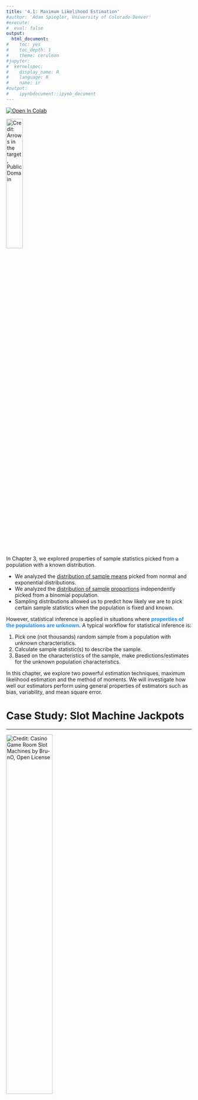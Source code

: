 ```yaml
---
title: '4.1: Maximum Likelihood Estimation'
#author: 'Adam Spiegler, University of Colorado Denver'
#execute:
#  eval: false
output:
  html_document:
#    toc: yes
#    toc_depth: 1
#    theme: cerulean
#jupyter:
#  kernelspec:
#    display_name: R
#    language: R
#    name: ir
#output:
#    ipynbdocument::ipynb_document
---
```



[![Open In Colab](https://colab.research.google.com/assets/colab-badge.svg)](https://githubtocolab.com/CU-Denver-MathStats-OER/Statistical-Theory/blob/main/Chap4/13-Estimation-MLE.ipynb){target="_blank"} <nbsp>

![Credit: [Arrows in the target](https://creazilla.com/nodes/60165-arrows-in-the-target-clipart), Public Domain](https://creazilla-store.fra1.digitaloceanspaces.com/cliparts/60165/arrows-in-the-target-clipart-md.png){fig-align="left" width=30% fig-alt="Arrows Hitting a Target"} <nbsp>

In Chapter 3, we explored properties of sample statistics picked from a population with a known distribution.

  - We analyzed the [distribution of sample means](10-Sampling-Dist-Mean.qmd){target="_blank"} picked from normal and exponential distributions.
  - We analyzed the [distribution of sample proportions](11-Sampling-Dist-Prop.qmd){target="_blank"} independently picked from a binomial population.
  - Sampling distributions allowed us to predict how likely we are to pick certain sample statistics when the population is fixed and known.

However, statistical inference is applied in situations where <span style="color:dodgerblue">**properties of the populations are unknown**</span>. A typical workflow for statistical inference is:

1. Pick one (not thousands) random sample from a population with unknown characteristics.
2. Calculate sample statistic(s) to describe the sample.
3. Based on the characteristics of the sample, make predictions/estimates for the unknown population characteristics.

In this chapter, we explore two powerful estimation techniques, maximum likelihood estimation and the method of moments. We will investigate how well our estimators perform using general properties of estimators such as bias, variability, and mean square error.

# Case Study: Slot Machine Jackpots

---

![Credit: [Casino Game Room Slot Machines](https://pixabay.com/photos/casino-game-room-slot-machines-3491252/) by [Bru-nO](https://pixabay.com/users/bru-no-1161770/), Open License](https://cdn.pixabay.com/photo/2018/06/22/17/54/casino-3491252_1280.jpg){fig-align="left" width=50% fig-alt="Slot Machines"} <nbsp>


A strategic gambler believes they have identified a faulty slot machine which pays out significantly more money than the other slot machines. She and her friends watched the machine 24 hours a day for 7 days and observed the slot machine paid out the \$$1,\!000,\!000$ jackpot prize 10 times during the week. How can she figure out whether the machine is faulty or whether the number of jackpot prizes are within reason?


## Question 1

----

They decide to compare the performance of the suspect slot machine to other slot machines. They pick a random sample of $n=4$ other slot machines and record how many jackpot prizes each machine pays over a one week time frame. Let random variable $X$ denote the number of jackpots a randomly selected slot machine pays out in week. What distribution do you think best models $X$? Give a corresponding formula for the probability mass function of $X$.

- *Hint: Should we use a discrete or continuous random variable?*
- *Hint: See either [appendix of common discrete random variables](07-Common-Discrete-RandVar.qmd#sec-append){target="_blank"} or [appendix of common continuous random variables](08-Common-Continuous-Distributions.qmd#sec-append){target="_blank"} for additional help.*


### Solution to Question 1

---


<br>  
<br>  
<br>  

## Collecting Data

---

We will simulate collecting a data sample.

- Run the code cell below to "secretly" generate a population mean that we store in `true.mean`. 
- The command `set.seed(827)` will seed the randomization so we all have the same population mean.
- Do not print the output to screen. Keep `true.mean` secret for now!

```r
#| eval: true
# set randomization for seeding population mean
set.seed(827)  

# pick a population mean that will be fixed but unknown to us
true.mean <- sample(3:8, size=1)
```


Next, we generate a sample of size $n=4$.

- Run the code cell below to generate your random sample.
- Each observation $x_i$ in the vector `x` corresponds to the number of jackpots a randomly selected slot machine paid out in one week.
- The command `set.seed(612)` will seed the randomization so my sample `x` remains fixed.
  - You can delete the command `set.seed(612)` to generate a different random sample picked from the same population.
  - Then you can compare the estimate obtained from your sample with the estimate based on the sample generated below.
- Inspect the values in your sample after running.

```r
#| eval: true
set.seed(612)

x <- rpois(4, true.mean)
x
```


- The sample generated by `set.seed(612)` is

$$x_1=9 \ ,\  x_2=8\ ,\  x_3=6 \ , \ x_4=5.$$

## Question 2

---

Using the probability mass function from [Question 1] and your sample generated by the code cell above stored in `x`, what is the probability of picking the random sample $x_1$, $x_2$, $x_3$, $x_4$ stored in `x`? Your answer will be a formula that depends on the parameter $\lambda$.

### Solution to Question 2

----

<br>
<br>
<br>



# What Is the Probability of Picking Our Random Sample?

---

We motivate maximum likelihood estimation with the following question:

> <span style="color:dodgerblue">What is the most likely value for the unknown parameter $\theta$ given we know a random sample of values $x_1, x_2, \ldots x_n$?</span>

The <span style="color:dodgerblue">**likelihood function**</span> 
$$\color{dodgerblue}{L(\theta)= L( \theta \mid x_1, x_2, \ldots x_n)}$$ 
gives the likelihood of the parameter $\theta$ given the observed sample data.  A <span style="color:dodgerblue">**maximum likelihood estimate (MLE)**</span>, denoted $\color{dodgerblue}{\mathbf{\hat{\theta}_{\rm MLE}}}$, is the value of $\theta$ that gives the maximum value of the likelihood function $L(\theta)$.


:::{.callout-note}
In statistics, we typically <span style="color:dodgerblue">**use Greek letters to denote population parameters**</span>, and <span style="color:dodgerblue">**we use "hat" notation to indicate an estimator**</span> for the value of a population parameter.

- The notation $\theta$ is the generic notation typically used to represent a parameter.
- The notation $\hat{\theta}$ denotes an estimator for  $\theta$.

:::



## Question 3

--- 

Find the value of $\lambda$ that maximizes the likelihood function from [Question 2].

:::{.callout-tip}
Recall from calculus that global maxima occur at end points or critical points where $\frac{d L}{d \lambda} = 0$ or is undefined.
:::

### Solution to Question 3

---


<br>
<br>
<br>


### Plotting the Likelihood Function for Question 3

---

Given the random sample $x_1=9,  x_2=8, x_3=6, x_4=5$, the resulting likelihood derived in [Question 2] is

$$L({\color{tomato}\lambda}) = \frac{{\color{tomato}\lambda}^{28} e^{-4{\color{tomato}\lambda}}}{(9!)(8!)(6!)(5!)}.$$

In [Question 3], we find the value of $\lambda$ that maximizes the likelihood function $L(\lambda)$ using optimization methods from calculus. It is always a good idea to check our work. If we have access to technology, we can plot the likelihood function and identify the approximate value of $\lambda$ that gives the maximum value of $L(\lambda)$.

```r
#| eval: true
lam <- seq(3, 11, 0.1)  # values of lambda on x-axis
like.est <- lam^(sum(x)) * exp(-4*lam)/prod(factorial(x))  # values of L(lambda)

plot(lam, like.est,  # plot lam and likelihood on x and y axes
     type = "l",  # connect plotted points with a curve
     ylab = "L(lambda)",  # y-axis label
     xlab = "lambda",  # x-axis label
     main = "Plot of Likelihood Function")  # main label

points(x = 7, y = 0.0002515952, cex = 2, pch = 20, col = "tomato")  # point at max

axis(1, at=c(7), col.axis = "tomato")  # marking MLE estimate
abline(v = 7, col = "tomato", lwd = 2, lty = 2)  # marking MLE estimate
```

## Revealing the Actual Value of $\lambda$

---

We picked a value for $\lambda$ and stored it in `true.mean`. We have not revealed what the actual value of $\lambda$ is. Run the code cell below to see that actual value of $\lambda$, and compare your answer for $\hat{\lambda}_{\rm{MLE}}$ in [Question 3] with the actual value of $\lambda$.


```r
#| eval: true
true.mean
```


# A Formula for the Likelihood Function

---

Let $f(x; \theta)$ denote the pdf of a random variable $X$ with associated parameter $\theta$. Suppose
$X_1, X_2, \ldots , X_n$ are random samples from this distribution, and $x_1, x_2, \ldots , x_n$ are the
corresponding observed values.

$$\color{dodgerblue}{\boxed{L(\theta \mid x_1, x_2, \ldots , x_n) = f(x_1; \theta) f(x_2; \theta) \ldots f(x_n; \theta) = \prod_{i=1}^n f(x_i; \theta).}}$$

:::{.callout-important}
In the formula for the likelihood function, the values $x_1, x_2, \ldots x_n$ are fixed values, and the parameter $\theta$ is the variable in the likelihood function. We consider what happens to the value of the $L(\theta)$ when we vary the value of $\theta$. The MLE $\hat{\theta}_{\rm{MLE}}$ is the value of $\theta$ that gives the maximum value of $L(\theta)$.
:::


# Defining the Likelihood Function in R

---


In [Question 2] we derived an expression for the likelihood function $L(\lambda)$ given the random sample of $n=4$ values we picked from $X \sim \mbox{Pois}( \lambda)$ and stored in the vector `x`. Recall Poisson distributions have pmf

$$f(x; \lambda) = \frac{\lambda^x e^{-\lambda}}{x!} \qquad \mbox{for } x = 0, 1, 2, \ldots .$$ 

If we pick a sample of $n=4$ values we denote $X_1 = x_1$, $X_2 = x_2$, $X_3 = x_3$, and $X_4 = x_4$, then the likelihood function is

$$L(\lambda) = L(\theta \mid x_1, x_2, \ldots , x_n) = \left( \frac{\lambda^{x_1} e^{-\lambda}}{x_1!} \right) \left( \frac{\lambda^{x_2} e^{-\lambda}}{x_2!} \right) \left( \frac{\lambda^{x_3} e^{-\lambda}}{x_3!} \right) \left( \frac{\lambda^{x_4} e^{-\lambda}}{x_4!} \right).$$

We will use the random sample generated by the code cell below. Note `x` is a vector consisting of values `x[1]` $=9$, `x[2]` $=8$, `x[3]` $=6$, and `x[4]` $=5$.


```r
#| eval: true
set.seed(612)

x <- rpois(4, true.mean)
x
```

## Defining the Likelihood Function as Product

---

In the code cell below, we input the likelihood function. 

- To define a symbolic function, we use the command `function(lam) [expr]`.
  - We use `lam` to denote our variable, $\lambda$.
  - We enter an appropriate formula in place of `[expr]`.
-   `[expr]` is the product of the $4$ pmf's of the Poisson distribution.
-   We name the newly created function `like`.
-   To evaluate the function `like` at $\lambda = 7$, we use the command  `like(7)`.


```r
#| eval: true
like <- function(lam) lam^x[1] * exp(-lam)/factorial(x[1]) *
                      lam^x[2] * exp(-lam)/factorial(x[2]) *
                      lam^x[3] * exp(-lam)/factorial(x[3]) *
                      lam^x[4] * exp(-lam)/factorial(x[4])

like(7)
```


## Improving the Code for a Likelihood Function

---

If we have a sample size $n=100$ instead of $n=4$, we would not want to code the likelihood as we did in the previous code cell. We can streamline the code using vectorized functions. In the slot machine example, we have $X \sim \mbox{Pois}(\lambda)$ and a sample $x_1=9$, $x_2=8$ , $x_3=6$, and $x_4=5$. 

- In a previous code cell, we stored the sample in the vector `x` $= (9, 8, 6, 5)$.
- We create the vector `pmf` as follows:
  - `lam^x` is the vector $\left( \lambda^9, \lambda^8 , \lambda^6 , \lambda^5 \right)$.
  - `exp(-lam)/factorial(x)` is the vector $\left( \frac{e^{-\lambda}}{9!}, \frac{e^{-\lambda}}{8!}, \frac{e^{-\lambda}}{6!}, \frac{e^{-\lambda}}{5!} \right)$.
  - The product of these two vectors in R results in the vector `pmf`, 
  
$$\mbox{pmf} = \left( \lambda^9 \cdot \frac{e^{-\lambda}}{9!},  \lambda^8 \cdot \frac{e^{-\lambda}}{8!}, \lambda^6 \cdot \frac{e^{-\lambda}}{6!}, \lambda^5 \cdot \frac{e^{-\lambda}}{5!} \right).$$

- The function `prod(pmf)` will take the product of all entries in the vector `pmf`,

$$\mbox{like(lam)} =  \left( \frac{\lambda^9 e^{-\lambda}}{9!} \right) \cdot \left( \frac{\lambda^8 e^{-\lambda}}{8!} \right) \cdot \left( \frac{\lambda^6 e^{-\lambda}}{6!} \right) \cdot \left( \frac{\lambda^5 e^{-\lambda}}{5!} \right). $$

Once we define the function `like`, we can substitute different values for the parameter $\lambda$ into the function `like` and compute values of the likelihood function. **Run the code cell below to compute the likelihood that $\lambda = 7$ given the sample  `x`.**

```r
#| eval: true
like <- function(lam){
  pmf <- lam^x * exp(-lam)/factorial(x)
  prod(pmf)
}

like(7)
```


### Using Built-In Distribution Functions {#sec-like-r}

---

For many common distributions, R has built in functions to compute the values of pmf's for many discrete random variables and pdf's for continuous random variables. For Poisson distributions, the function `dpois(x, lam)` calculates the value of $f(x; \lambda) = \frac{\lambda^{x} e^{-\lambda}}{x!}$. 

- Therefore, we can use `dpois(x, lam)` in place of the expression `lam^x * exp(-lam)/factorial(x)`.
- The code cell below makes use of the `dpois(x, lam)` function and saves us the trouble of typing the formula out ourselves!
- Run the code to evaluate the function at $\lambda = 7$ to make sure the result is consistent with our previous functions.


```r
#| eval: true
like <- function(lam){
  pmf <- dpois(x, lam)
  prod(pmf)
}

like(7)
```

## Optimizing the Likelihood Function in R {#sec-opt-r}

---

In [Question 3] we used methods from calculus to find the value of $\theta$ that maximizes the likelihood function $L(\theta)$. We can check those results using the command `optimize(function, interval, maximum = TRUE)`.

- `function` is the name of the function where we stored the likelihood function.
- `interval` is the interval of parameter values over which we maximize the likelihood function.
  - Using `c(0,100)` means we will find the maximum of $L(\theta)$ over $0 < \lambda < 100$.
  - Based on the values in our sample, we can narrow the interval to save a little computing time.
- `maximum = TRUE` option means `optimize()` will identify the maximum of the function.
  - Note the default for `optimize()` is to find the minimum value.
- Run the command below to calculate $\hat{\lambda}_{\rm{MLE}}$ for the slot machine example.


```r
#| eval: true
optimize(like, c(0,100), maximum = TRUE)
```


# A First Look at Properties of MLE's

---

The random sample $(9,8,6,5)$  picked from $X \sim \mbox{Pois}(\lambda)$ gave $\hat{\lambda}_{\rm{MLE}} = 7$. If we pick another random sample $n=4$ from the population $X \sim \mbox{Pois}(\lambda)$, how much will our estimate for $\hat{\lambda}_{\rm{MLE}}$ change? Some desirable properties for the distribution of $\hat{\lambda}_{\rm{MLE}}$ values from different random samples would be:

- We would like the estimates to be <span style="color:dodgerblue">**unbiased**</span>. 
  - We would like, on average, $\hat{\lambda}_{\rm{MLE}}$ to equal the actual value of $\lambda$.
  - In other words, we would like $\color{dodgerblue}{E \left(\hat{\lambda}_{\rm{MLE}} \right)=\lambda}$.
- Hopefully the values of $\hat{\lambda}_{\rm{MLE}}$ <span style="color:dodgerblue">**do not vary very**</span> much from sample to sample.
  - One way to measure this is to consider $\color{dodgerblue}{\mbox{Var} \left( \hat{\lambda}_{\rm{MLE}} \right)}$.
  - The smaller $\mbox{Var} \left( \hat{\lambda}_{\rm{MLE}} \right)$ the better.
  - The variance, $\mbox{Var} \left( \hat{\lambda}_{\rm{MLE}} \right)$, measures the <span style="color:dodgerblue">**precision**</span> or <span style="color:dodgerblue">**variability**</span> of $\hat{\lambda}_{\rm{MLE}}$
- <span style="color:dodgerblue">**We hope the estimates make practical sense**</span>. 


## Question 4

---

If population $X \sim \mbox{Pois}(\lambda)$ is the number of jackpot payouts a randomly selected slot machine has in one week:

- What is the practical interpretation of the value of $\lambda$?
- If we pick a random sample of 4 slot machines and find $x_1=9$, $x_2=8$ , $x_3=6$, and $x_4=5$, explain why an estimate  $\hat{\lambda}_{\rm{MLE}} = 7$ makes practical sense.


### Solution to Question 4

---


<br>  
<br>  
<br>  


##  Picking Another Random Sample

---

The random sample $(9,8,6,5)$ picked from $X \sim \mbox{Pois}(\lambda)$ gave $\hat{\lambda}_{\rm{MLE}} = 7$. The actual value of $\lambda$ we revealed the `true.mean` we used was $\lambda = 8$. Below we simulate picking another random sample of $n=4$ values from the same population, $X \sim \mbox{Pois}(8)$. Then we will compute $\hat{\lambda}_{\rm{MLE}}$ for this sample and see if we can start to pick up on a pattern.

- Run the code cell below to generate a new random sample stored in `new.x`.

```r
#| eval: true
set.seed(012)  # fixes randomization

new.x <- rpois(4, 8)  # pick another random sample n=4 from Pois(8)
new.x  # print results
```


The new sample is $x_1=4$, $x_2=11$ , $x_3=13$, and $x_4=6$. 

- Run the code cell to compute the value of $\hat{\lambda}_{\rm{MLE}}$ for this new sample.

```r
#| eval: true
# be sure to first run code cell above to create new.x
new.like <- function(lam){
  new.pmf <- dpois(new.x, lam)
  prod(new.pmf)
}

optimize(new.like, c(0,100), maximum = TRUE)
```

### Comparing Estimates

---

Let's compare the two random samples and their corresponding values for the MLE estimate.

| Sample &nbsp;&nbsp; &nbsp;&nbsp; &nbsp;&nbsp;&nbsp;&nbsp; | Value of MLE
|--------|--------------|
| $(9, 8, 6, 5)$  | $7$ |
| $(4, 11, 13, 6)$ | $8.5$ |

- Neither gives the correct value for $\lambda$ which is actually 8.
  - One estimate is too small and the other is too large.
- We hope if we average all such MLE estimates together, we get the actual value $\lambda = 8$.
- We have some sense of the variation, but generating many (10,000) random samples and looking at the distribution of many more MLE estimates will tell us more information about the variability.



## Analyzing a Distribution of MLE's

---

The for loop in the code cell below generates a distribution of MLE's for $\lambda$ based on 10,000 random samples size $n=4$ picked from $X \sim \mbox{Pois}(8)$. Inside the for loop we:

- Pick a random sample size $n=4$ stored in `temp.x`.
- Calculate the MLE based on `temp.x` that we store in the vector `pois.mle`.

Then we plot a histogram to display `pois.mle`, the distribution of MLE's from the 10,000 random samples each size $n=4$

- Run the code cell below to generate and plot a distribution of MLE's.

```r
#| eval: true
pois.mle <- numeric(10000)

for (i in 1:10000)
{
  temp.x <- rpois(4, 8)  # given random sample
  like.pois <- function(lam){  # define likelihood function
    pmf.pois <- dpois(temp.x, lam)  
    prod(pmf.pois)  
}
  pois.mle[i] <- optimize(like.pois, c(0,100), maximum = TRUE)$maximum  # find max of likelihood function
}

hist(pois.mle, 
     breaks = 20,
     xlab = "MLE",
     main = "Dist. of MLE's for Poisson Dist")
abline(v = 8, col = "blue", lwd = 2)  # plot at actual value of lambda
```


## Question 5

---

Calculate the mean and variance of the distribution of MLE's stored in `mle.pois` and interpret the results. How would you describe the shape of the distribution? What would you expect to happen to the distribution as $n$ gets larger?


### Solution to Question 5

---


```r
# use code cell to answer questions above


```


<br>  
<br>  
<br>  


# Practice: Finding Formulas for $L(\theta)$

---

## Question 6

---

A sample $(x_1, x_2, x_3, x_4) = (1,3,3,2)$ is randomly selected from $X \sim \mbox{Binom}(3,p)$. Give a formula the likelihood function. 



### Solution to Question 6

---


<br>  
<br>  
<br>  


## Question 7

---

Give a formula the likelihood function given the sample $x_1, x_2, x_3, \ldots, x_n$ is randomly selected from  $X \sim \mbox{Exp}(\lambda)$.




### Solution to Question 7

---


<br>  
<br>  
<br>  




# Practice: Maximizing the Likelihood Function

--- 


## Question 8

---

Using your answer from [Question 6], find the MLE for $p$ when $(x_1, x_2, x_3, x_4) = (1,3,3,2)$ is randomly selected from $X \sim \mbox{Binom}(3,p)$.



### Solution to Question 8

---

<br>  
<br>  
<br>  


# Steps for Finding MLE 

---

Steps for finding MLE, $\hat{\theta}_{\rm MLE}$:

1. Find a formula the likelihood function.

$$L(\theta \mid x_1, x_2, \ldots , x_n) = f(x_1; \theta) f(x_2; \theta) \ldots f(x_n; \theta) = \prod_{i=1}^n f(x_i; \theta)$$

2. Maximize the likelihood function.
    a. Take the derivative of $L$ with respect to $\theta$
    b. Find critical points of $L$ where $\frac{dL}{d\theta}=0$ (or is undefined).
    c. Evaluate $L$ at each critical point and identify the MLE.


3. Check your work!

## Plotting the Likelihood Function for Question 8

---

Running the code cell below will generate a plot of the likelihood function from [Question 8]. We should verify the maximum of the graph coincides with our answer to [Question 8]. There is nothing to edit in the code cell below.



```r
#| eval: true
p <- seq(0, 1, 0.01)  # values of p on x-axis
like.binom <- 9 * p^9 * (1-p)^3  # values of L(p)
cv <- 9 * (0.75)^9 * (1-0.75)^3

plot(p, like.binom,  # plot p and likelihood on x and y axes
     type = "l",  # connect plotted points with a curve
     ylab = "L(p)",  # y-axis label
     xlab = "p",  # x-axis label
     main = "Plot of Likelihood Function")  # main label

points(x = 0.75, y = cv, cex = 2, pch = 20, col = "tomato")  # point at max

axis(1, at=c(0.75), label="theta = 0.75", col.axis = "tomato", pos=0.0015, cex = 1.5)  # marking MLE estimate
abline(v = 0.75, col = "tomato", lwd = 2, lty = 2)  # marking MLE estimate
```


## Question 9

---

Recall the sample from [Question 6]. Complete the code cell below to build a formula for the likelihood function and find the value of $\hat{p}_{\rm{MLE}}$. Run the completed code cell to check your answer in [Question 8].

:::{.callout-tip}

- See earlier code for [constructing the likelihood function](#sec-like-r) and [finding the maximum](#sec-opt-r).
- When considering the interval option for `optimize()`, keep in mind we are estimating the value of a proportion, $p$.

:::

### Solution to Question 9

---

Replace each of the four `??` in the code cell below with appropriate code. Then run the completed code to compute the MLE estimate $\hat{p}_{\rm{MLE}}$ for the sample `x` picked from $X \sim \mbox{Binom}(3,p)$.


```r
x <- c(1, 3, 3, 2)  # given random sample

like.binom <- function(p){
  pmf.binom <- ??  # replace ??
  prod(??)  # replace ??
}

optimize(??, ??, maximum = TRUE)  # replace both ??
```


# Using the Log-Likelihood Function

---

Logarithmic functions such as $y = \ln{x}$  are increasing functions. The larger the input $x$, the larger the output $y = \ln{x}$ becomes. Thus, the value of $\theta$ that gives the maximum value of $L(\theta)$ will also correspond to the value of $\theta$ that gives the maximum value of the function $y = \ln{(L(\theta))}$, and vice versa:

> <span style="color:dodgerblue">The value of $\theta$ that maximizes functions $y=\ln{(L(\theta}))$ is the value of $\theta$ that maximizes $L(\theta)$.</span>

We call the the natural log of the likelihood function, $\color{dodgerblue}{y=\ln{(L(\theta}))}$, the <span style="color:dodgerblue">**log-likelihood function**</span>.

:::{.callout-caution}
In statistics, the term "log" usually means "natural log". The notation $\log{()}$ is often used to denote a natural log instead of using $\ln{()}$. This can be confusing since you may have previously learned $\log{()}$ implies "log base 10". Similarly, in R:

- The function `log(x)` is the natural log of x. 
- The function `log10(x)` is the log base 10 of x.
:::


```r
#| label: fig-charts
#| fig-cap: "Comparing Maxima"
#| fig-subcap: 
#|   - "Maximum of Likelihood"
#|   - "Maximum of Log-Likelihood"
#| layout-ncol: 2
#| eval: true
#| echo: false

x <- seq(0, 1, 0.01)  # values of p on x-axis
y <- 9 * p^9 * (1-p)^3  # values of L(p)
cv <- 9 * (0.75)^9 * (1-0.75)^3

plot(x, y, 
     type="l", 
     lwd = 2, 
     col = "dodgerblue",
     xlab = "theta",
     ylab = "L(theta)",
     main = "Max of Likelihood",
     cex.lab=2, cex.axis=2, cex.main=2)
points(x = 0.75, y = cv, cex = 2, pch = 20, col = "tomato")  # point at max
axis(1, at=c(0.75), label="theta =  0.75", col.axis = "tomato", pos=0.0015, cex.axis=2)  # marking MLE estimate
abline(v = 0.75, col = "tomato", lwd = 2, lty = 2)  # marking MLE estimate

plot(x, log(y), 
     type="l", 
     lwd = 2, 
     col = "dodgerblue",
     xlab = "theta",
     ylab = "ln(L(theta))",
     ylim = c(-25,0),
     main = "Max of Log-Likelihood",
    cex.lab=2, cex.axis=2, cex.main=2)
points(x = 0.75, y = log(cv), cex = 2, pch = 20, col = "tomato")  # point at max
axis(1, at=c(0.75), label="theta =  0.75", col.axis = "tomato", pos=-22, cex.axis=2)  # marking MLE estimate
abline(v = 0.75, col = "tomato", lwd = 2, lty = 2)  # marking MLE estimate
```


## Why Maximize $y=\ln{(L(\theta}))$ Instead of $L(\theta)$?

---

Consider the likelihood function from [Question 7],

$$L({\color{tomato}\lambda}) = {\color{tomato}\lambda}^n e^{- {\color{tomato}\lambda} \sum_i x_i}.$$
To find the critical values, we first need to find an expression for the derivative $\frac{d L}{d \lambda}$. 

- We need to apply the product rule.
- We need to apply the chain rule to compute the derivative of $e^{- {\color{tomato}\lambda} \sum_i x_i}$.
- After finding an expression for the derivative, we would then need to solve a complicated equation.
- <span style="color:dodgerblue">**We can use key properties of the natural log to help make the differentiation easier!**</span> 

## Useful Properties of the Natural Log {#sec-log-prop}

---

The four properties of natural logs listed below will be helpful to recall when working with log-likelihood functions.

1. $\ln{(A \cdot B)} = \ln{A} + \ln{B}$

2. $\ln{\left( \frac{A}{B} \right)} = \ln{A} - \ln{B}$

3. $\ln{(A^k)} = k \ln{A}$

4. $\ln{e^k} = k$


Likelihood functions are by definition a product of functions and often involve $e$. Taking the natural log of the likelihood function converts a product to a sum. <span style="color:dodgerblue">**It is much easier to take the derivative of sums than products!**</span>  


## Question 10

---

Give a simplified expression for the log-likelihood function corresponding to the likelihood function from the exponential distribution in [Question 7],

$$L({\color{tomato}\lambda}) = {\color{tomato}\lambda}^n e^{- {\color{tomato}\lambda} \sum_i x_i}.$$


### Solution to Question 10

---


<br>  
<br>  
<br>  


# Steps for Finding MLE Using a Log-Likelihood Function 

---

Steps for finding MLE, $\hat{\theta}_{\rm MLE}$, using a log-likelihood function:

1. Find a formula the likelihood function.

$$L(\theta \mid x_1, x_2, \ldots , x_n) = f(x_1; \theta) f(x_2; \theta) \ldots f(x_n; \theta) = \prod_{i=1}^n f(x_i; \theta)$$
2. Apply the natural log to $L(\theta)$ to derive the log-likelihood function $y = \ln{(L(\theta))}$. Simplify using [properties of the natural log](#sec-log-prop) before moving to the next step.

3. Maximize the log-likelihood function.
    a. Take the derivative of $y=\ln{(L(\theta))}$ with respect to $\theta$
    b. Find critical points of the log-likelihood function  where $\frac{dy}{d\theta}=0$ (or is undefined).
    c. Evaluate the log-likelihood function $y=\ln{(L(\theta))}$ at each critical point and identify the MLE.

4. Check your work!


## Question 11

--- 

Find a general formula for the MLE of $\lambda$ when $x_1, x_2, x_3, \ldots, x_n$ comes from $X \sim \mbox{Exp}(\lambda)$. Your answer will depend on the $x_i$'s.

:::{.callout-tip}

- Maximize the log-likelihood function from [Question 10].
- Be sure you simplify the log-likelihood before taking the derivative.
- Recall $\lambda$ is the variable when differentiating, and treat each $x_i$ as a constant.

:::

## Solution to Question 11

--- 


<br>  
<br>  
<br>  


# Analytic Results

---

In [Question 11], we found a general formula for $\hat{\lambda}_{\rm{MLE}}$, the MLE of exponential distributions in general. We cannot use R to numerically check our analytic results since our result is a formula that depends on the values of the $x_i$'s. We can test our formula on many different random samples and check to make sure our formula gives consistent answers with numeric solutions in R. Using calculus to derive the general formula for $\hat{\lambda}_{\rm{MLE}}$ in [Question 11] is incredibly convenient since now we have a "shortcut" formula that we can use for finding MLE estimates for any random sample from an exponential distributions. 


## Question 12

---

Find a general formula for the MLE of $\lambda$ when $x_1, x_2, x_3, \ldots, x_n$ comes from $X \sim \mbox{Pois}(\lambda)$. Your answer will depend on the $x_i$'s.

### Solution to Question 12

---

<br>  
<br>  
<br>  




## Question 13

---

Suppose a random variable with $X_1=5$, $X_2=9$, $X_3=9$, and $X_4=10$ is drawn from a distribution with pdf

$$f(x; \theta) = \frac{\theta}{2\sqrt{x}}e^{-\theta \sqrt{x}}, \quad \mbox{where x $>0$}.$$

Find an MLE for $\theta$.


### Solution to Question 13

---

<br>  
<br>  
<br>  


## Question 14

---

Consider the random sample of $n=40$ values picked from a geometric distribution $X \sim \mbox{Geom}(p)$ that are stored in the vector `x.geom`. Note the proportion `true.p` is unknown for now. 


- Run the code cell below to generate a random value for `true.p` (which is hidden) and create `x.geom` which is printed to the screen.


```r
#| eval: true
set.seed(117)  # fixes randomization of true.p and x.geom
true.p <- sample(seq(0.1, 0.9, 0.1), size=1)  # true.p hidden for now

x.geom <- rgeom(40, true.p)  # generate a random sample n=40  
x.geom
```


### Question 14a

---

Based on the sample stored in `x.geom` in the previous code cell, find the MLE estimate for $\hat{p}_{\rm{MLE}}$. 

-   Complete and run the partially completed R code cell below.


#### Solution to Question 14a

---

Replace each of the four `??` in the code cell below with appropriate code. Then run the completed code to compute the MLE estimate $\hat{p}_{\rm{MLE}}$ for the sample (size $n=40)$ `x.geom` randomly selected from $X \sim \mbox{Geom}(p)$.


```r
# be sure you first run code cell above to define x.geom
like.geom <- function(p){
  pmf.geom <- ??  # replace ??
  prod(??)  # replace ??
}


optimize(??, ??, maximum = TRUE)  # replace both ??
```


### Question 14b

---

Complete the partially completed code cell below to generate a plot of a distribution of MLE's for $\hat{p}_{\rm{MLE}}$ based on 10,000 randomly selected samples from $X \sim \mbox{Geom}(p)$.


#### Solution to Question 14b

---

Replace each of the five `??` in the code cell below with appropriate code. Then run the completed code to create and plot a  distribution of MLE's for samples size $n=40$ from $X \sim \mbox{Geom}(p)$.


```r
mle.geom <- numeric(10000)

for (i in 1:10000)
{
  x.temp <- ??  # replace ??, pick random sample size n=40
  geom.like <- function(p){
    geom.pmf <- ??  # replace ??
    prod(??)  # replace ??
}
  mle.geom[i] <- optimize(??, ??, maximum = TRUE)$maximum  # replace both ??
}

hist(mle.geom, 
     breaks = 20,
     xlab = "MLE",
     main = "Dist. of MLE's")
abline(v = true.p, col = "dodgerblue", lwd = 2)  # actual value of p
abline(v = true.p, col = "tomato", lwd = 2)  # expected value of MLE
```


### Question 14c

---

Based on the distribution of MLE's in [Question 14b], do you believe the estimator $\hat{p}_{\rm{MLE}}$ is unbiased or biased? Explain why or why not.


### Solution to Question 14c

---

<br>  
<br>  
<br>  


# Summary of Results from Common Distributions

---

 So far we have observed:

- **Poisson distributions:** $X \sim \mbox{Pois}(\lambda)$ have  $\displaystyle \hat{\lambda}_{\rm MLE} = \bar{x}$

- **Binomial distributions:** $X \sim \mbox{Binom}(n,p)$ have $\displaystyle \hat{p}_{\rm MLE} = \hat{p}$.

- **Exponential distributions:** $X \sim \mbox{Exp}(\lambda)$ have $\displaystyle \hat{\lambda}_{\rm MLE} = \frac{1}{\bar{x}}$.

- **Geometric distributions:** $X \sim \mbox{Geom}(p)$ have $\displaystyle \hat{p}_{\rm MLE} = \frac{1}{\bar{x}}$.

For **normal distributions** $X \sim N(\mu, \sigma)$,  the maximum likelihood estimates of $\mu$ and $\theta$ are
$$\hat{\mu}_{\rm{MLE}} = \frac{1}{n} \sum_{i=1}^n x_i = \bar{x} \quad \mbox{ and } \quad \hat{\sigma}_{\rm{MLE}} = \sqrt{\frac{1}{n} \sum_{i=1}^n (x_i - \bar{x})^2}.$$

- See [this post](https://towardsdatascience.com/maximum-likelihood-estimation-explained-normal-distribution-6207b322e47f){target="_blank"} for a derivation of the MLE formulas for $\hat{\mu}_{\rm{MLE}}$ and $\hat{\sigma}_{\rm{MLE}}$.
- [These materials from Penn State](https://online.stat.psu.edu/stat415/lesson/1/1.2){target="_blank"} also explain how to derive the MLE formulas for $\hat{\mu}_{\rm{MLE}}$ and $\hat{\sigma}_{\rm{MLE}}$.

# Recap of Maximum Likelihood Estimates

---

- <span style="color:dodgerblue">**MLE's give reasonable estimates that make sense!**</span> 
- MLE's are often good estimators since they satisfy several nice properties
  - <span style="color:dodgerblue">*Consistency*</span>:  As we get more data (sample size goes to infinity), the estimator becomes more and more accurate and converges to the actual value of $\theta$.
  - <span style="color:dodgerblue">*Normality*</span>: As we get more data, the distribution of MLE's converge to a normal distribution.
  - <span style="color:dodgerblue">*Variability*</span>: They have the smallest possible variance for a consistent estimator.
-  <span style="color:tomato">**The downside is finding MLE's are not always easy (or possible).**</span>


---

![Creative Commons License](https://i.creativecommons.org/l/by-nc-sa/4.0/88x31.png) <nbsp>

*Statistical Methods: Exploring the Uncertain* by [Adam Spiegler](https://github.com/CU-Denver-MathStats-OER/Statistical-Theory) is licensed under a [Creative Commons Attribution-NonCommercial-ShareAlike 4.0 International License](http://creativecommons.org/licenses/by-nc-sa/4.0/).